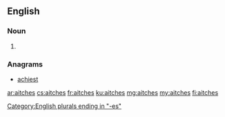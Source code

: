 ==English==

===Noun===
{{head|en|plural}}

# {{plural of|aitch|lang=en}}

===Anagrams===
* [[achiest#English|achiest]]

[[Category:English plurals ending in "-es"]]

[[ar:aitches]]
[[cs:aitches]]
[[fr:aitches]]
[[ku:aitches]]
[[mg:aitches]]
[[my:aitches]]
[[fi:aitches]]